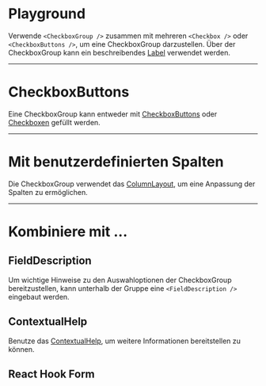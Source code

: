 # Playground

Verwende `<CheckboxGroup />` zusammen mit mehreren `<Checkbox />` oder `<CheckboxButtons />`, um eine CheckboxGroup darzustellen. Über der CheckboxGroup kann ein beschreibendes [Label](/03-components/content/label) verwendet werden.

<LiveCodeEditor />

---

# CheckboxButtons

Eine CheckboxGroup kann entweder mit [CheckboxButtons](/03-components/form-controls/checkbox-button) oder [Checkboxen](/03-components/form-controls/checkbox) gefüllt werden.

<LiveCodeEditor example="buttons" editorCollapsed />

---

# Mit benutzerdefinierten Spalten

Die CheckboxGroup verwendet das [ColumnLayout](/03-components/structure/column-layout), um eine Anpassung der Spalten zu ermöglichen.

<LiveCodeEditor example="customColumns" editorCollapsed />

---

# Kombiniere mit ...

## FieldDescription

Um wichtige Hinweise zu den Auswahloptionen der CheckboxGroup bereitzustellen, kann unterhalb der Gruppe eine `<FieldDescription />` eingebaut werden.

<LiveCodeEditor example="fieldDescription" editorCollapsed />

## ContextualHelp

Benutze das [ContextualHelp](/03-components/overlays/contextual-help), um weitere Informationen bereitstellen zu können. 

<LiveCodeEditor example="contextualHelp" editorCollapsed />

## React Hook Form

<LiveCodeEditor example="form" editorCollapsed />
